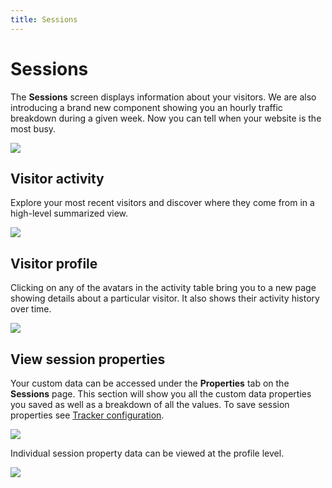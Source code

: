 ```yaml
---
title: Sessions
---
```


# Sessions

The **Sessions** screen displays information about your visitors. We are also introducing a brand new component showing you an
hourly traffic breakdown during a given week. Now you can tell when your website is the most busy.

<img src="https://static.umami.dev/website/images/docs/v2/sessions-chart.png" />

## Visitor activity

Explore your most recent visitors and discover where they come from in a high-level summarized view.

<img src="https://static.umami.dev/website/images/docs/v2/sessions-activity.png" />

## Visitor profile

Clicking on any of the avatars in the activity table bring you to a new page showing details about a particular visitor. It also shows their activity history over time.

<img src="https://static.umami.dev/website/images/docs/v2/sessions-profile.png" />

## View session properties

Your custom data can be accessed under the **Properties** tab on the **Sessions** page.
This section will show you all the custom data properties you saved as well as a breakdown of all the values.
To save session properties see [Tracker configuration](/docs/tracker-functions#session-data).

<img src="https://static.umami.dev/website/images/docs/v2/sessions-properties.png" />

Individual session property data can be viewed at the profile level.

<img src="https://static.umami.dev/website/images/docs/v2/sessions-activity-properties.png" />
